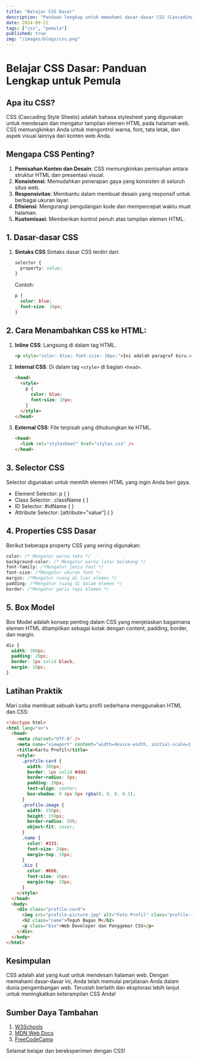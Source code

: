 ```yaml
---
title: "Belajar CSS Dasar"
description: "Panduan lengkap untuk memahami dasar-dasar CSS (Cascading Style Sheets) untuk pemula"
date: 2024-09-22
tags: ["css", "pemula"]
published: true
img: "/images/blogs/css.png"
---
```


# Belajar CSS Dasar: Panduan Lengkap untuk Pemula

## Apa itu CSS?

CSS (Cascading Style Sheets) adalah bahasa stylesheet yang digunakan untuk mendesain dan mengatur tampilan elemen HTML pada halaman web. CSS memungkinkan Anda untuk mengontrol warna, font, tata letak, dan aspek visual lainnya dari konten web Anda.

## Mengapa CSS Penting?

1. **Pemisahan Konten dan Desain**: CSS memungkinkan pemisahan antara struktur HTML dan presentasi visual.
2. **Konsistensi**: Memudahkan penerapan gaya yang konsisten di seluruh situs web.
3. **Responsivitas**: Membantu dalam membuat desain yang responsif untuk berbagai ukuran layar.
4. **Efisiensi**: Mengurangi pengulangan kode dan mempercepat waktu muat halaman.
5. **Kustomisasi**: Memberikan kontrol penuh atas tampilan elemen HTML.

## 1. Dasar-dasar CSS

1. **Sintaks CSS**
   Sintaks dasar CSS terdiri dari:
   ```css title="css"
   selector {
     property: value;
   }
   ```
   Contoh:
   ```css title="css"
   p {
     color: blue;
     font-size: 16px;
   }
   ```

## 2. Cara Menambahkan CSS ke HTML:

1. **Inline CSS**: Langsung di dalam tag HTML.

   ```html
   <p style="color: blue; font-size: 16px;">Ini adalah paragraf biru.</p>
   ```

2. **Internal CSS**: Di dalam tag `<style>` di bagian `<head>`.

   ```html showLineNumbers
   <head>
     <style>
       p {
         color: blue;
         font-size: 16px;
       }
     </style>
   </head>
   ```

3. **External CSS**: File terpisah yang dihubungkan ke HTML.
   ```html
   <head>
     <link rel="stylesheet" href="styles.css" />
   </head>
   ```

## 3. Selector CSS

Selector digunakan untuk memilih elemen HTML yang ingin Anda beri gaya.

- Element Selector: p { }
- Class Selector: .className { }
- ID Selector: #idName { }
- Attribute Selector: [attribute="value"] { }

## 4. Properties CSS Dasar

Berikut beberapa property CSS yang sering digunakan:

```css title="css"
color: /* Mengatur warna teks */
background-color: /* Mengatur warna latar belakang */
font-family: /*Mengatur jenis font */
font-size: /*Mengatur ukuran font */
margin: /*Mengatur ruang di luar elemen */
padding: /*Mengatur ruang di dalam elemen */
border: /*Mengatur garis tepi elemen */
```

## 5. Box Model

Box Model adalah konsep penting dalam CSS yang menjelaskan bagaimana elemen HTML ditampilkan sebagai kotak dengan content, padding, border, dan margin.

```css title="css"
div {
  width: 300px;
  padding: 20px;
  border: 1px solid black;
  margin: 10px;
}
```

## Latihan Praktik

Mari coba membuat sebuah kartu profil sederhana menggunakan HTML dan CSS:

```html title="html"
<!doctype html>
<html lang="en">
  <head>
    <meta charset="UTF-8" />
    <meta name="viewport" content="width=device-width, initial-scale=1.0" />
    <title>Kartu Profil</title>
    <style>
      .profile-card {
        width: 300px;
        border: 1px solid #ddd;
        border-radius: 8px;
        padding: 20px;
        text-align: center;
        box-shadow: 0 4px 8px rgba(0, 0, 0, 0.1);
      }
      .profile-image {
        width: 150px;
        height: 150px;
        border-radius: 50%;
        object-fit: cover;
      }
      .name {
        color: #333;
        font-size: 24px;
        margin-top: 10px;
      }
      .bio {
        color: #666;
        font-size: 16px;
        margin-top: 10px;
      }
    </style>
  </head>
  <body>
    <div class="profile-card">
      <img src="profile-picture.jpg" alt="Foto Profil" class="profile-image" />
      <h2 class="name">Teguh Bagas M</h2>
      <p class="bio">Web Developer dan Penggemar CSS</p>
    </div>
  </body>
</html>
```

## Kesimpulan

CSS adalah alat yang kuat untuk mendesain halaman web. Dengan memahami dasar-dasar ini, Anda telah memulai perjalanan Anda dalam dunia pengembangan web. Teruslah berlatih dan eksplorasi lebih lanjut untuk meningkatkan keterampilan CSS Anda!

## Sumber Daya Tambahan

1. [W3Schools](https://www.w3schools.com)
2. [MDN Web Docs](https://developer.mozilla.org)
3. [FreeCodeCamp](https://www.freecodecamp.org)

Selamat belajar dan bereksperimen dengan CSS!
